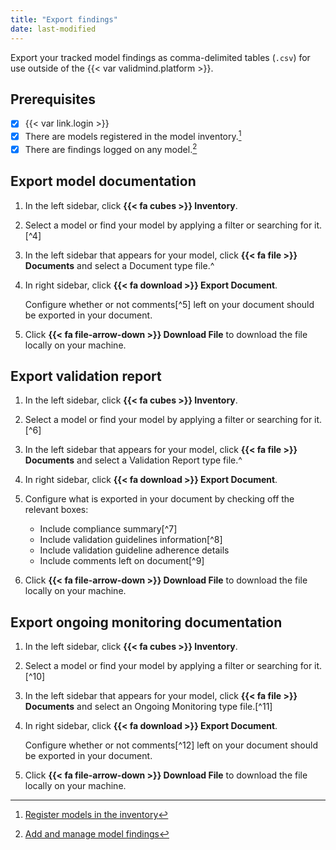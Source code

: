 ```yaml
---
title: "Export findings"
date: last-modified
---
```


Export your tracked model findings as comma-delimited tables (`.csv`) for use outside of the {{< var validmind.platform >}}.

::: {.attn}

## Prerequisites

- [x] {{< var link.login >}}
- [x] There are models registered in the model inventory.[^1]
- [x] There are findings logged on any model.[^2]

:::

## Export model documentation

1. In the left sidebar, click **{{< fa cubes >}} Inventory**.

2. Select a model or find your model by applying a filter or searching for it.[^4]

3. In the left sidebar that appears for your model, click **{{< fa file >}} Documents** and select a Document type file.^

4. In right sidebar, click **{{< fa download >}} Export Document**.

    Configure whether or not comments[^5] left on your document should be exported in your document.

5. Click **{{< fa file-arrow-down >}} Download File** to download the file locally on your machine.

## Export validation report

1. In the left sidebar, click **{{< fa cubes >}} Inventory**.

2. Select a model or find your model by applying a filter or searching for it.[^6]

3. In the left sidebar that appears for your model, click **{{< fa file >}} Documents** and select a Validation Report type file.^

4. In right sidebar, click **{{< fa download >}} Export Document**.

5. Configure what is exported in your document by checking off the relevant boxes:

   - Include compliance summary[^7]
   - Include validation guidelines information[^8]
   - Include validation guideline adherence details
   - Include comments left on document[^9]

6. Click **{{< fa file-arrow-down >}} Download File** to download the file locally on your machine.

## Export ongoing monitoring documentation

1. In the left sidebar, click **{{< fa cubes >}} Inventory**.

2. Select a model or find your model by applying a filter or searching for it.[^10]

3. In the left sidebar that appears for your model, click **{{< fa file >}} Documents** and select an Ongoing Monitoring type file.[^11]

4. In right sidebar, click **{{< fa download >}} Export Document**.

    Configure whether or not comments[^12] left on your document should be exported in your document.

5. Click **{{< fa file-arrow-down >}} Download File** to download the file locally on your machine.


<!-- FOOTNOTES -->

[^1]: [Register models in the inventory](/guide/model-inventory/register-models-in-inventory.qmd)

[^2]: [Add and manage model findings](add-manage-model-findings.qmd)


<!-- FOOTNOTES -->

<!-- [^1]: [Register models in the inventory](/guide/model-inventory/register-models-in-inventory.qmd)

[^2]: [Working with model documents](/guide/templates/working-with-model-documents.qmd)

[^3]: [Manage permissions](/guide/configuration/manage-permissions.qmd)

[^4]: [Working with the model inventory](/guide/model-inventory/working-with-model-inventory.qmd#search-filter-and-sort-models)

[^5]: [Collaborate with others](/guide/model-documentation/collaborate-with-others.qmd#commenting)

[^6]: [Working with the model inventory](/guide/model-inventory/working-with-model-inventory.qmd#search-filter-and-sort-models)

[^7]: [Assess compliance](/guide/model-validation/assess-compliance.qmd)

[^8]: [Manage validation guidelines](/guide/model-validation/manage-validation-guidelines.qmd)

[^9]: [Collaborate with others](/guide/model-documentation/collaborate-with-others.qmd#commenting)

[^10]: [Working with the model inventory](/guide/model-inventory/working-with-model-inventory.qmd#search-filter-and-sort-models)

[^11]: [Ongoing monitoring](/guide/monitoring/ongoing-monitoring.qmd)

[^12]: [Collaborate with others](/guide/model-documentation/collaborate-with-others.qmd#commenting) -->
